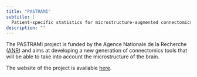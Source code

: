 ```yaml
---
title: "PASTRAMI"
subtitle: |
  Patient-specific statistics for microstructure-augmented connectomics
description: ""
---
```


The PASTRAMI project is funded by the Agence Nationale de la Recherche
([ANR](https://anr.fr)) and aims at developing a new generation of connectomics
tools that will be able to take into account the microstructure of the brain.

The website of the project is available
[here](https://project.inria.fr/pastrami/).
